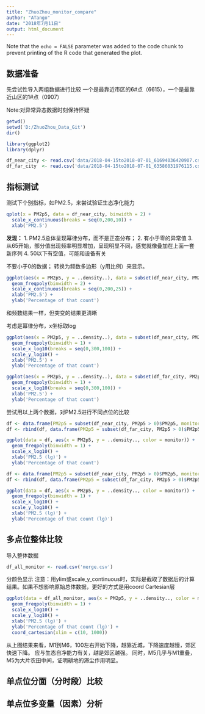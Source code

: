 ```yaml
---
title: "ZhuoZhou_monitor_compare"
author: "ATango"
date: "2018年7月11日"
output: html_document
---
```


Note that the `echo = FALSE` parameter was added to the code chunk to prevent printing of the R code that generated the plot.


## 数据准备
先尝试性导入两组数据进行比较
一个是最靠近市区的6#点（6615），一个是最靠近山区的1#点（0907）

Note:对异常异态数据时刻保持怀疑


```r
getwd()
setwd('D:/ZhuoZhou_Data_Git')
dir()

library(ggplot2)
library(dplyr)

df_near_city <- read.csv('data/2018-04-15to2018-07-01_61694036420907.csv')
df_far_city  <- read.csv('data/2018-04-15to2018-07-01_63586031976115.csv')
```

## 指标测试
测试下个别指标，如PM2.5，来尝试验证生态净化能力
```r
qplot(x = PM2p5, data = df_near_city, binwidth = 2) +
  scale_x_continuous(breaks = seq(0,200,10)) +
  xlab('PM2.5')
```
**发现：**
1. PM2.5总体呈现幂律分布，而不是正态分布；
2. 有小于零的异常值
3. 从65开始，部分值出现频率明显增加，呈现明显不同，感觉就像叠加在上面一套新序列
4. 50以下有空值，可能和设备有关


不要小于0的数据；
转换为频数多边形（y用比例）来显示。
```r
ggplot(aes(x = PM2p5, y = ..density..), data = subset(df_near_city, PM2p5 > 0)) +
  geom_freqpoly(binwidth = 2) +
  scale_x_continuous(breaks = seq(0,200,25)) +
  xlab('PM2.5') + 
  ylab('Percentage of that count')
```
和频数结果一样，但突变的结果更清晰


考虑是幂律分布，x坐标取log
```r
ggplot(aes(x = PM2p5, y = ..density..), data = subset(df_near_city, PM2p5 > 0)) +
  geom_freqpoly(binwidth = 1) +
  scale_x_log10(breaks = seq(0,300,100)) +
  scale_y_log10() +
  xlab('PM2.5') + 
  ylab('Percentage of that count')
```



```r
ggplot(aes(x = PM2p5, y = ..density..), data = subset(df_far_city, PM2p5 > 0)) +
  geom_freqpoly(binwidth = 1) +
  scale_x_log10(breaks = seq(0,300,100)) +
  xlab('PM2.5') + 
  ylab('Percentage of that count')
```


尝试用以上两个数据，对PM2.5进行不同点位的比较
```r
df <- data.frame(PM2p5 = subset(df_near_city, PM2p5 > 0)$PM2p5, monitor = 'near6')
df <- rbind(df, data.frame(PM2p5 = subset(df_far_city, PM2p5 > 0)$PM2p5, monitor = 'far1'))

ggplot(data = df, aes(x = PM2p5, y = ..density.., color = monitor)) +
  geom_freqpoly(binwidth = 1) +
  scale_x_log10() +
  xlab('PM2.5 (lg)') + 
  ylab('Percentage of that count')
```

```r
df <- data.frame(PM2p5 = subset(df_near_city, PM2p5 > 0)$PM2p5, monitor = 'near6')
df <- rbind(df, data.frame(PM2p5 = subset(df_far_city, PM2p5 > 0)$PM2p5, monitor = 'far1'))

ggplot(data = df, aes(x = PM2p5, y = ..density.., color = monitor)) +
  geom_freqpoly(binwidth = 1) +
  scale_x_log10() +
  scale_y_log10() +
  xlab('PM2.5 (lg)') + 
  ylab('Percentage of that count (lg)')
```

## 多点位**整体比较**
导入整体数据
```r
df_all_monitor <- read.csv('merge.csv')
```

分颜色显示
注意：用ylim或scale_y_continuous时，实际是截取了数据后的计算结果。如果不想影响原始总体数据，更好的方式是用coord Cartesian层
```r
ggplot(data = df_all_monitor, aes(x = PM2p5, y = ..density.., color = monitor)) +
  geom_freqpoly(binwidth = 1) +
  scale_x_log10() +
  scale_y_log10() +
  xlab('PM2.5 (lg)') + 
  ylab('Percentage of that count (lg)') + 
  coord_cartesian(xlim = c(10, 1000))
```
从上图结果来看，M1到M6，100左右开始下降，越靠近城，下降速度越慢，郊区快速下降。
应与生态自净能力有关，越是郊区越强。
同时，M5几乎与M1重叠，M5为大片农田中间，证明耕地的滞尘作用明显。


## 单点位**分面（分时段）比较**


## 单点位**多变量（因素）分析**

